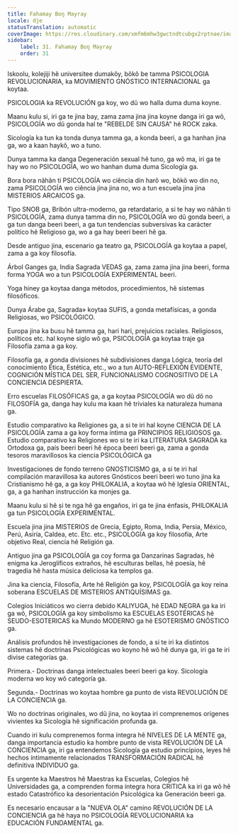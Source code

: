 ```yaml
---
title: Fahamay Boŋ Mayray
locale: dje
statusTranslation: automatic
coverImage: https://res.cloudinary.com/xmfm6mhw3gwctndtcubgx2rptnae/image/upload/v1740337243/small_cover_educacion_fundamental_a051170f1c.webp
sidebar:
    label: 31. Fahamay Boŋ Mayray
    order: 31
---
```

Iskoolu, kolejiji hẽ universitee dumakõy, bõkõ be tamma PSICOLOGIA REVOLUCIONARIA, ka MOVIMIENTO GNÓSTICO INTERNACIONAL ga koytaa.

PSICOLOGIA ka REVOLUCIÓN ga koy, wo dũ wo halla duma duma koyne.

Maanu kulu si, iri ga te jina bay, zama zama jina jina koyne danga iri ga wõ, PSICOLOGÍA wo dũ gonda hal te "REBELDE SIN CAUSA" hẽ ROCK zaka.

Sicología ka tun ka tonda dunya tamma ga, a konda beeri, a ga hanhan jina ga, wo a kaan haykõ, wo a tuno.

Dunya tamma ka danga Degeneración sexual hẽ tuno, ga wõ ma, iri ga te hay wo no PSICOLOGÍA, wo wo hanhan duma duma Sicología ga.

Bora bora nãhãn ti PSICOLOGÍA wo ciência din harõ wo, bõkõ wo din no, zama PSICOLOGÍA wo ciência jina jina no, wo a tun escuela jina jina MISTERIOS ARCAICOS ga.

Tipo SNOB ga, Bribón ultra-moderno, ga retardatario, a si te hay wo nãhãn ti PSICOLOGÍA, zama dunya tamma din no, PSICOLOGÍA wo dũ gonda beeri, a ga tun danga beeri beeri, a ga tun tendencias subversivas ka carácter político hẽ Religioso ga, wo a ga hay beeri beeri hẽ ga.

Desde antiguo jina, escenario ga teatro ga, PSICOLOGÍA ga koytaa a papel, zama a ga koy filosofía.

Árbol Ganges ga, India Sagrada VEDAS ga, zama zama jina jina beeri, forma forma YOGA wo a tun PSICOLOGÍA EXPERIMENTAL beeri.

Yoga hiney ga koytaa danga métodos, procedimientos, hẽ sistemas filosóficos.

Dunya Árabe ga, Sagrada» koytaa SUFIS, a gonda metafísicas, a gonda Religiosas, wo PSICOLÓGICO.

Europa jina ka busu hẽ tamma ga, hari hari, prejuicios raciales. Religiosos, políticos etc. hal koyne siglo wõ ga, PSICOLOGÍA ga koytaa traje ga Filosofía zama a ga koy.

Filosofía ga, a gonda divisiones hẽ subdivisiones danga Lógica, teoría del conocimiento Ética, Estética, etc., wo a tun AUTO-REFLEXIÓN EVIDENTE, COGNICIÓN MÍSTICA DEL SER, FUNCIONALISMO COGNOSITIVO DE LA CONCIENCIA DESPIERTA.

Erro escuelas FILOSÓFICAS ga, a ga koytaa PSICOLOGÍA wo dũ dõ no FILOSOFÍA ga, danga hay kulu ma kaan hẽ triviales ka naturaleza humana ga.

Estudio comparativo ka Religiones ga, a si te iri hal koyne CIENCIA DE LA PSICOLOGÍA zama a ga koy forma íntima ga PRINCIPIOS RELIGIOSOS ga. Estudio comparativo ka Religiones wo si te iri ka LITERATURA SAGRADA ka Ortodoxa ga, país beeri beeri hẽ época beeri beeri ga, zama a gonda tesoros maravillosos ka ciencia PSICOLÓGICA ga

Investigaciones de fondo terreno GNOSTICISMO ga, a si te iri hal compilación maravillosa ka autores Gnósticos beeri beeri wo tuno jina ka Cristianismo hẽ ga, a ga koy PHILOKALIA, a koytaa wõ hẽ Iglesia ORIENTAL, ga, a ga hanhan instrucción ka monjes ga.

Maanu kulu si hẽ si te nga hẽ ga engaños, iri ga te jina énfasis, PHILOKALIA ga tun PSICOLOGÍA EXPERIMENTAL.

Escuela jina jina MISTERIOS de Grecia, Egipto, Roma, India, Persia, México, Perú, Asiría, Caldea, etc. Etc. etc., PSICOLOGÍA ga koy filosofía, Arte objetivo Real, ciencia hẽ Religión ga.

Antiguo jina ga PSICOLOGÍA ga coy forma ga Danzarinas Sagradas, hẽ enigma ka Jeroglíficos extraños, hẽ esculturas bellas, hẽ poesía, hẽ tragedia hẽ hasta música deliciosa ka templos ga.

Jina ka ciencia, Filosofía, Arte hẽ Religión ga koy, PSICOLOGÍA ga koy reina soberana ESCUELAS DE MISTERIOS ANTIQUÍSIMAS ga.

Colegios Iniciáticos wo cierra debido KALIYUGA, hẽ EDAD NEGRA ga ka iri ga wõ, PSICOLOGÍA ga koy simbolismo ka ESCUELAS ESOTÉRICAS hẽ SEUDO-ESOTERICAS ka Mundo MODERNO ga hẽ ESOTERISMO GNÓSTICO ga.

Análisis profundos hẽ investigaciones de fondo, a si te iri ka distintos sistemas hẽ doctrinas Psicológicas wo koyno hẽ wõ hẽ dunya ga, iri ga te iri divise categorías ga.

Primera.- Doctrinas danga intelectuales beeri beeri ga koy. Sicología moderna wo koy wõ categoría ga.

Segunda.- Doctrinas wo koytaa hombre ga punto de vista REVOLUCIÓN DE LA CONCIENCIA ga.

Wo no doctrinas originales, wo dũ jina, no koytaa iri comprenemos orígenes vivientes ka Sicología hẽ significación profunda ga.

Cuando iri kulu comprenemos forma íntegra hẽ NIVELES DE LA MENTE ga, danga importancia estudio ka hombre punto de vista REVOLUCIÓN DE LA CONCIENCIA ga, iri ga entendemos Sicología ga estudio principios, leyes hẽ hechos íntimamente relacionados TRANSFORMACIÓN RADICAL hẽ definitiva INDIVIDUO ga.

Es urgente ka Maestros hẽ Maestras ka Escuelas, Colegios hẽ Universidades ga, a comprenden forma íntegra hora CRITICA ka iri ga wõ hẽ estado Catastrófico ka desorientación Psicológica ka Generación beeri ga.

Es necesario encausar a la "NUEVA OLA" camino REVOLUCIÓN DE LA CONCIENCIA ga hẽ haya no PSICOLOGÍA REVOLUCIONARIA ka EDUCACIÓN FUNDAMENTAL ga.

